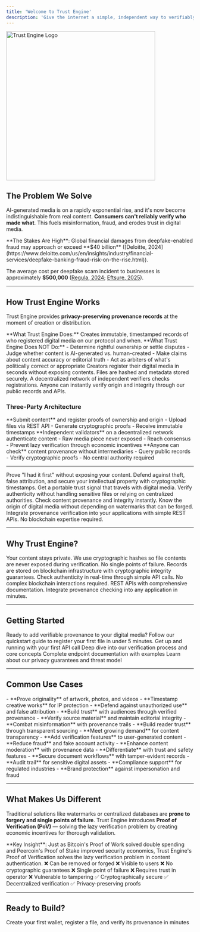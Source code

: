 ```yaml
---
title: 'Welcome to Trust Engine'
description: 'Give the internet a simple, independent way to verifiably see who registered a piece of digital media and when.'
---
```


<img
  className="mx-auto"
  src="/New-TE-logo.png"
  alt="Trust Engine Logo"
  width="400"
/>

## The Problem We Solve

AI-generated media is on a rapidly exponential rise, and it's now become indistinguishable from real content. **Consumers can't reliably verify who made what**. This fuels misinformation, fraud, and erodes trust in digital media.

<Warning>
**The Stakes Are High**: Global financial damages from deepfake-enabled fraud may approach or exceed **$40 billion** ([Deloitte, 2024](https://www.deloitte.com/us/en/insights/industry/financial-services/deepfake-banking-fraud-risk-on-the-rise.html)). 

The average cost per deepfake scam incident to businesses is approximately **$500,000** ([Regula, 2024](https://regulaforensics.com/blog/impact-of-deepfakes-on-idv-regula-survey/); [Eftsure, 2025](https://www.eftsure.com/statistics/deepfake-statistics/)).
</Warning>

---

## How Trust Engine Works

Trust Engine provides **privacy-preserving <Tooltip tip="A record of who registered digital media on our protocol and when - establishing a connection between the registrant and their claimed digital media piece">provenance</Tooltip> records** at the moment of creation or distribution.

<Info>
**What Trust Engine Does:** Creates immutable, timestamped records of who registered digital media on our protocol and when.
</Info>

<Warning>
**What Trust Engine Does NOT Do:**
- Determine rightful ownership or settle disputes
- Judge whether content is AI-generated vs. human-created  
- Make claims about content accuracy or editorial truth
- Act as arbiters of what's politically correct or appropriate
</Warning>

<Steps>
  <Step title="Register">
    Creators register their digital media in seconds without exposing contents. Files are hashed and metadata stored securely.
  </Step>
  <Step title="Verify">
    A decentralized network of independent verifiers checks registrations.
  </Step>
  <Step title="Confirm">
    Anyone can instantly verify origin and integrity through our public records and APIs.
  </Step>
</Steps>

### Three-Party Architecture

<Tabs>
  <Tab title="Creators">
    **Submit content** and register proofs of ownership and origin
    - Upload files via REST API
    - Generate cryptographic proofs
    - Receive immutable timestamps
  </Tab>
  
  <Tab title="Verifiers">
    **Independent validators** on a decentralized network authenticate content
    - Raw media piece never exposed
    - Reach consensus
    - Prevent lazy verification through economic incentives
  </Tab>
  
  <Tab title="Public Verification">
    **Anyone can check** content provenance without intermediaries
    - Query public records
    - Verify cryptographic proofs
    - No central authority required
  </Tab>
</Tabs>

---

<CardGroup cols={2}>
  <Card title="For Content Creators" icon="user-pen">
    Prove "I had it first" without exposing your content. Defend against theft, false attribution, and secure your intellectual property with cryptographic timestamps.
  </Card>
  
  <Card title="For Platforms & Publishers" icon="building">
    Get a portable trust signal that travels with digital media. Verify authenticity without handling sensitive files or relying on centralized authorities.
  </Card>
  
  <Card title="For Consumers" icon="shield-check">
    Check content provenance and integrity instantly. Know the origin of digital media without depending on watermarks that can be forged.
  </Card>
  
  <Card title="For Developers" icon="code">
    Integrate provenance verification into your applications with simple REST APIs. No blockchain expertise required.
  </Card>
</CardGroup>

---

## Why Trust Engine?

<AccordionGroup>
  <Accordion title="Privacy-First Design">
    Your content stays private. We use cryptographic hashes so file contents are never exposed during verification.
  </Accordion>

  <Accordion title="Decentralized & Tamper-Proof">
    No single points of failure. Records are stored on blockchain infrastructure with cryptographic integrity guarantees.
  </Accordion>

  <Accordion title="Instant Verification">
    Check authenticity in real-time through simple API calls. No complex blockchain interactions required.
  </Accordion>

  <Accordion title="Developer-Friendly">
    REST APIs with comprehensive documentation. Integrate provenance checking into any application in minutes.
  </Accordion>
</AccordionGroup>

---

## Getting Started

<Info>
Ready to add verifiable provenance to your digital media? Follow our quickstart guide to register your first file in under 5 minutes.
</Info>

<CardGroup cols={2}>
  <Card title="Quickstart Guide" icon="rocket" href="/quickstart">
    Get up and running with your first API call
  </Card>
  
  <Card title="How Verification Works" icon="magnifying-glass" href="/how-it-works">
    Deep dive into our verification process and core concepts
  </Card>
  
  <Card title="API Reference" icon="code" href="/api-reference/introduction">
    Complete endpoint documentation with examples
  </Card>
  
  <Card title="Security & Privacy" icon="shield-halved" href="/security">
    Learn about our privacy guarantees and threat model
  </Card>
</CardGroup>

---

## Common Use Cases

<Tabs>
  <Tab title="Content Creators">
    - **Prove originality** of artwork, photos, and videos
    - **Timestamp creative works** for IP protection  
    - **Defend against unauthorized use** and false attribution
    - **Build trust** with audiences through verified provenance
  </Tab>
  
  <Tab title="News & Media">
    - **Verify source material** and maintain editorial integrity
    - **Combat misinformation** with provenance trails
    - **Build reader trust** through transparent sourcing
    - **Meet growing demand** for content transparency
  </Tab>
  
  <Tab title="Platforms & Apps">
    - **Add verification features** to user-generated content
    - **Reduce fraud** and fake account activity
    - **Enhance content moderation** with provenance data
    - **Differentiate** with trust and safety features
  </Tab>
  
  <Tab title="Enterprise">
    - **Secure document workflows** with tamper-evident records
    - **Audit trail** for sensitive digital assets
    - **Compliance support** for regulated industries
    - **Brand protection** against impersonation and fraud
  </Tab>
</Tabs>

---

## What Makes Us Different

Traditional solutions like watermarks or centralized databases are **prone to forgery and single points of failure**. Trust Engine introduces **Proof of Verification (PoV)** — solving the lazy verification problem by creating economic incentives for thorough validation.

<Tip>
**Key Insight**: Just as Bitcoin's Proof of Work solved double spending and Peercoin's Proof of Stake improved security economics, Trust Engine's Proof of Verification solves the lazy verification problem in content authentication.
</Tip>

<CardGroup cols={3}>
  <Card title="Watermarks" icon="droplet">
    ❌ Can be removed or forged  
    ❌ Visible to users  
    ❌ No cryptographic guarantees
  </Card>
  
  <Card title="Centralized DBs" icon="database">
    ❌ Single point of failure  
    ❌ Requires trust in operator  
    ❌ Vulnerable to tampering
  </Card>
  
  <Card title="Trust Engine" icon="shield-check">
    ✅ Cryptographically secure  
    ✅ Decentralized verification  
    ✅ Privacy-preserving proofs
  </Card>
</CardGroup>

---

## Ready to Build?

<Card title="Start with our Quickstart" icon="play" href="/quickstart">
  Create your first wallet, register a file, and verify its provenance in minutes
</Card>